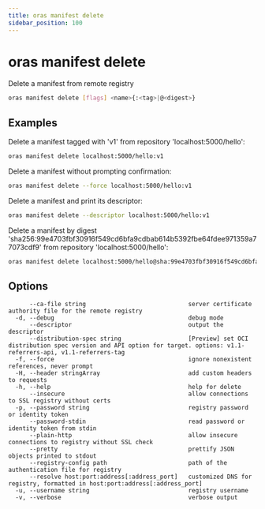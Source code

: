 ```yaml
---
title: oras manifest delete
sidebar_position: 100
---
```


# oras manifest delete

Delete a manifest from remote registry

```bash
oras manifest delete [flags] <name>{:<tag>|@<digest>}
```

## Examples

Delete a manifest tagged with 'v1' from repository 'localhost:5000/hello':

```bash
oras manifest delete localhost:5000/hello:v1
```

Delete a manifest without prompting confirmation:

```bash
oras manifest delete --force localhost:5000/hello:v1
```

Delete a manifest and print its descriptor:

```bash
oras manifest delete --descriptor localhost:5000/hello:v1
```

Delete a manifest by digest 'sha256:99e4703fbf30916f549cd6bfa9cdbab614b5392fbe64fdee971359a77073cdf9' from repository 'localhost:5000/hello':

```bash
oras manifest delete localhost:5000/hello@sha:99e4703fbf30916f549cd6bfa9cdbab614b5392fbe64fdee971359a77073cdf9
```

## Options

```
      --ca-file string                             server certificate authority file for the remote registry
  -d, --debug                                      debug mode
      --descriptor                                 output the descriptor
      --distribution-spec string                   [Preview] set OCI distribution spec version and API option for target. options: v1.1-referrers-api, v1.1-referrers-tag
  -f, --force                                      ignore nonexistent references, never prompt
  -H, --header stringArray                         add custom headers to requests
  -h, --help                                       help for delete
      --insecure                                   allow connections to SSL registry without certs
  -p, --password string                            registry password or identity token
      --password-stdin                             read password or identity token from stdin
      --plain-http                                 allow insecure connections to registry without SSL check
      --pretty                                     prettify JSON objects printed to stdout
      --registry-config path                       path of the authentication file for registry
      --resolve host:port:address[:address_port]   customized DNS for registry, formatted in host:port:address[:address_port]
  -u, --username string                            registry username
  -v, --verbose                                    verbose output
```
